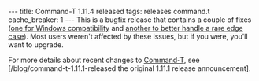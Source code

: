 ---
title: Command-T 1.11.4 released
tags: releases command.t
cache_breaker: 1
---
This is a bugfix release that contains a couple of fixes ([https://github.com/wincent/command-t/commit/7a0a5c204eecb97b956eb69bd5436b7385253ac8 one for Windows compatibility] and [https://github.com/wincent/command-t/commit/9a2653bc91be13b810e63a394574277192927e5d another to better handle a rare edge case]). Most users weren't affected by these issues, but if you were, you'll want to upgrade.

For more details about recent changes to [[Command-T]], see [/blog/command-t-1.11.1-released the original 1.11.1 release announcement].
